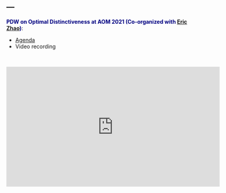 ---
---

<link rel="stylesheet" href="style.css" type="text/css">
  
**<span style="color:navy">PDW on Optimal Distinctiveness at AOM 2021 (Co-organized with [Eric Zhao](https://www.ericzhao.org))<span>**:

  + [Agenda](files/od/AOM_PDW_2021_OD_agenda.pdf)
  + Video recording

&nbsp;

  <iframe width="560" height="315" src="https://www.youtube.com/embed/1geKPWiFbjU" title="YouTube video player" frameborder="0" allow="accelerometer; autoplay; clipboard-write; encrypted-media; gyroscope; picture-in-picture" allowfullscreen></iframe>
